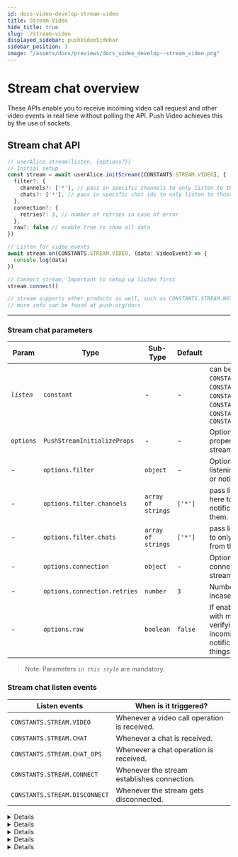 ```yaml
---
id: docs-video-develop-stream-video
title: Stream Video
hide_title: true
slug: ./stream-video
displayed_sidebar: pushVideoSidebar
sidebar_position: 3
image: "/assets/docs/previews/docs_video_develop--stream_video.png"
---
```


# Stream chat overview

These APIs enable you to receive incoming video call request and other video events in real time without polling the API. Push Video achieves this by the use of sockets.

<head>
  <title>Stream Video | Push Video | Push Documentation</title>
</head>


## Stream chat API

<Tabs className="codetabs" groupId="code-examples">
  <TabItem value="js" attributes={{className: "codetab js"}} default>

```typescript
// userAlice.stream(listen, {options?})
// Initial setup
const stream = await userAlice.initStream([CONSTANTS.STREAM.VIDEO], {
  filter?: {
    channels?: ['*'], // pass in specific channels to only listen to those
    chats?: ['*'], // pass in specific chat ids to only listen to those
  },
  connection?: {
    retries?: 3, // number of retries in case of error
  },
  raw?: false // enable true to show all data
})

// Listen for video events
await stream.on(CONSTANTS.STREAM.VIDEO, (data: VideoEvent) => {
  console.log(data)
})

// Connect stream, Important to setup up listen first
stream.connect()

// stream supports other products as well, such as CONSTANTS.STREAM.NOTIF, CONSTANTS.STREAM.CHAT
// more info can be found at push.org/docs
```

  </TabItem>
</Tabs>

---

### Stream chat parameters

| Param      | Type                         | Sub-Type           | Default | Remarks                                                                                                                                                                    |
| ---------- | ---------------------------- | ------------------ | ------- | -------------------------------------------------------------------------------------------------------------------------------------------------------------------------- |
| _`listen`_ | `constant`                   | -                  | -       | can be `CONSTANTS.STREAM.VIDEO`, `CONSTANTS.STREAM.CHAT`, `CONSTANTS.STREAM.CHAT_OPS`, `CONSTANTS.STREAM.NOTIF`, `CONSTANTS.STREAM.CONNECT`, `CONSTANTS.STREAM.DISCONNECT` |
| `options`  | `PushStreamInitializeProps`  | -                  | -       | Optional configuration properties for initializing the stream.                                                                                                             |
| -          | `options.filter`             | `object`           | -       | Option to configure to enable listening to only certain chats or notifications.                                                                                            |
| -          | `options.filter.channels`    | `array of strings` | `['*']` | pass list of **channels** over here to only listen to notifications coming from them.                                                                                      |
| -          | `options.filter.chats`       | `array of strings` | `['*']` | pass list of **chatids** over here to only listen to chats coming from them.                                                                                               |
| -          | `options.connection`         | `object`           | -       | Option to configure the connection settings of the stream                                                                                                                  |
| -          | `options.connection.retries` | `number`           | `3`     | Number of automatic retries incase of error                                                                                                                                |
| -          | `options.raw`                | `boolean`          | `false` | If enabled, will also respond with meta data useful in verifying the integrity of incoming chats or notifications among other things.                                      |

> Note: Parameters _`in this style`_ are mandatory.

### Stream chat listen events

| Listen events                 | When is it triggered?                        |
| ----------------------------- | -------------------------------------------- |
| `CONSTANTS.STREAM.VIDEO`      | Whenever a video call operation is received. |
| `CONSTANTS.STREAM.CHAT`       | Whenever a chat is received.                 |
| `CONSTANTS.STREAM.CHAT_OPS`   | Whenever a chat operation is received.       |
| `CONSTANTS.STREAM.CONNECT`    | Whenever the stream establishes connection.  |
| `CONSTANTS.STREAM.DISCONNECT` | Whenever the stream gets disconnected.       |

<Details summary="Expected response (CONSTANTS.STEAM.VIDEO - Video Request Stream)">

```typescript
{
  "event": "video.request",
  "origin": "other",
  "timestamp": "2024-01-12T10:58:12.000Z",
  "peerInfo": {
      "address": "0xb73923eCcfbd6975BFd66CD1C76FA6b883E30365",
      "signal": {
          "type": "offer",
          "sdp": "v=0\r\no=- 508831357760638057 2 IN IP4 127.0.0.1\r\ns=-\r\nt=0 0\r\na=group:BUNDLE 0 1 2\r\na=extmap-allow-mixed\r\na=msid-semantic: WMS d5d7d3af-1896-4fa6-8137-4af932498981\r\nm=audio 10571 UDP/TLS/RTP/SAVPF 111 63 9 0 8 13 110 126\r\nc=IN IP4 54.210.214.72\r\na=rtcp:9 IN IP4 0.0.0.0\r\na=candidate:3030853203 1 udp 2122194687 192.168.29.84 57992 typ host generation 0 network-id 1 network-cost 10\r\na=candidate:3571041920 1 udp 2122262783 2405:201:e05d:901f:758d:b62b:c688:3bfc 59792 typ host generation 0 network-id 2 network-cost 10\r\na=candidate:2617153118 1 tcp 1518214911 192.168.29.84 9 typ host tcptype active generation 0 network-id 1 network-cost 10\r\na=candidate:4219500173 1 tcp 1518283007 2405:201:e05d:901f:758d:b62b:c688:3bfc 9 typ host tcptype active generation 0 network-id 2 network-cost 10\r\na=candidate:206483833 1 udp 1685987071 49.47.243.192 57992 typ srflx raddr 192.168.29.84 rport 57992 generation 0 network-id 1 network-cost 10\r\na=candidate:2447486818 1 udp 41820671 54.210.214.72 10571 typ relay raddr 49.47.243.192 rport 57992 generation 0 network-id 1 network-cost 10\r\na=ice-ufrag:sv6b\r\na=ice-pwd:iem1/y+PIDOHi+aDlh9edOvJ\r\na=fingerprint:sha-256 41:39:A8:9C:80:63:62:C2:42:66:FA:93:F4:8B:80:00:E3:92:A7:A6:DF:22:C5:A0:CE:86:9A:74:A9:3A:A1:32\r\na=setup:actpass\r\na=mid:0\r\na=extmap:1 urn:ietf:params:rtp-hdrext:ssrc-audio-level\r\na=extmap:2 http://www.webrtc.org/experiments/rtp-hdrext/abs-send-time\r\na=extmap:3 http://www.ietf.org/id/draft-holmer-rmcat-transport-wide-cc-extensions-01\r\na=extmap:4 urn:ietf:params:rtp-hdrext:sdes:mid\r\na=sendrecv\r\na=msid:d5d7d3af-1896-4fa6-8137-4af932498981 2c78691d-8950-4f0e-9978-675ab79cf25e\r\na=rtcp-mux\r\na=rtpmap:111 opus/48000/2\r\na=rtcp-fb:111 transport-cc\r\na=fmtp:111 minptime=10;useinbandfec=1\r\na=rtpmap:63 red/48000/2\r\na=fmtp:63 111/111\r\na=rtpmap:9 G722/8000\r\na=rtpmap:0 PCMU/8000\r\na=rtpmap:8 PCMA/8000\r\na=rtpmap:13 CN/8000\r\na=rtpmap:110 telephone-event/48000\r\na=rtpmap:126 telephone-event/8000\r\na=ssrc:1869951379 cname:WDDGNefJaEGMBgRU\r\na=ssrc:1869951379 msid:d5d7d3af-1896-4fa6-8137-4af932498981 2c78691d-8950-4f0e-9978-675ab79cf25e\r\nm=video 13688 UDP/TLS/RTP/SAVPF 96 97 102 103 104 105 106 107 108 109 127 125 39 40 45 46 98 99 100 101 112 113 116 117 118\r\nc=IN IP4 54.210.214.72\r\na=rtcp:9 IN IP4 0.0.0.0\r\na=candidate:3030853203 1 udp 2122194687 192.168.29.84 50411 typ host generation 0 network-id 1 network-cost 10\r\na=candidate:3571041920 1 udp 2122262783 2405:201:e05d:901f:758d:b62b:c688:3bfc 58921 typ host generation 0 network-id 2 network-cost 10\r\na=candidate:2617153118 1 tcp 1518214911 192.168.29.84 9 typ host tcptype active generation 0 network-id 1 network-cost 10\r\na=candidate:4219500173 1 tcp 1518283007 2405:201:e05d:901f:758d:b62b:c688:3bfc 9 typ host tcptype active generation 0 network-id 2 network-cost 10\r\na=candidate:206483833 1 udp 1685987071 49.47.243.192 50411 typ srflx raddr 192.168.29.84 rport 50411 generation 0 network-id 1 network-cost 10\r\na=candidate:2447486818 1 udp 41820671 54.210.214.72 13688 typ relay raddr 49.47.243.192 rport 50411 generation 0 network-id 1 network-cost 10\r\na=ice-ufrag:sv6b\r\na=ice-pwd:iem1/y+PIDOHi+aDlh9edOvJ\r\na=fingerprint:sha-256 41:39:A8:9C:80:63:62:C2:42:66:FA:93:F4:8B:80:00:E3:92:A7:A6:DF:22:C5:A0:CE:86:9A:74:A9:3A:A1:32\r\na=setup:actpass\r\na=mid:1\r\na=extmap:14 urn:ietf:params:rtp-hdrext:toffset\r\na=extmap:2 http://www.webrtc.org/experiments/rtp-hdrext/abs-send-time\r\na=extmap:13 urn:3gpp:video-orientation\r\na=extmap:3 http://www.ietf.org/id/draft-holmer-rmcat-transport-wide-cc-extensions-01\r\na=extmap:5 http://www.webrtc.org/experiments/rtp-hdrext/playout-delay\r\na=extmap:6 http://www.webrtc.org/experiments/rtp-hdrext/video-content-type\r\na=extmap:7 http://www.webrtc.org/experiments/rtp-hdrext/video-timing\r\na=extmap:8 http://www.webrtc.org/experiments/rtp-hdrext/color-space\r\na=extmap:4 urn:ietf:params:rtp-hdrext:sdes:mid\r\na=extmap:10 urn:ietf:params:rtp-hdrext:sdes:rtp-stream-id\r\na=extmap:11 urn:ietf:params:rtp-hdrext:sdes:repaired-rtp-stream-id\r\na=sendrecv\r\na=msid:d5d7d3af-1896-4fa6-8137-4af932498981 d5eecad5-c5db-474c-914f-43e316c0785f\r\na=rtcp-mux\r\na=rtcp-rsize\r\na=rtpmap:96 VP8/90000\r\na=rtcp-fb:96 goog-remb\r\na=rtcp-fb:96 transport-cc\r\na=rtcp-fb:96 ccm fir\r\na=rtcp-fb:96 nack\r\na=rtcp-fb:96 nack pli\r\na=rtpmap:97 rtx/90000\r\na=fmtp:97 apt=96\r\na=rtpmap:102 H264/90000\r\na=rtcp-fb:102 goog-remb\r\na=rtcp-fb:102 transport-cc\r\na=rtcp-fb:102 ccm fir\r\na=rtcp-fb:102 nack\r\na=rtcp-fb:102 nack pli\r\na=fmtp:102 level-asymmetry-allowed=1;packetization-mode=1;profile-level-id=42001f\r\na=rtpmap:103 rtx/90000\r\na=fmtp:103 apt=102\r\na=rtpmap:104 H264/90000\r\na=rtcp-fb:104 goog-remb\r\na=rtcp-fb:104 transport-cc\r\na=rtcp-fb:104 ccm fir\r\na=rtcp-fb:104 nack\r\na=rtcp-fb:104 nack pli\r\na=fmtp:104 level-asymmetry-allowed=1;packetization-mode=0;profile-level-id=42001f\r\na=rtpmap:105 rtx/90000\r\na=fmtp:105 apt=104\r\na=rtpmap:106 H264/90000\r\na=rtcp-fb:106 goog-remb\r\na=rtcp-fb:106 transport-cc\r\na=rtcp-fb:106 ccm fir\r\na=rtcp-fb:106 nack\r\na=rtcp-fb:106 nack pli\r\na=fmtp:106 level-asymmetry-allowed=1;packetization-mode=1;profile-level-id=42e01f\r\na=rtpmap:107 rtx/90000\r\na=fmtp:107 apt=106\r\na=rtpmap:108 H264/90000\r\na=rtcp-fb:108 goog-remb\r\na=rtcp-fb:108 transport-cc\r\na=rtcp-fb:108 ccm fir\r\na=rtcp-fb:108 nack\r\na=rtcp-fb:108 nack pli\r\na=fmtp:108 level-asymmetry-allowed=1;packetization-mode=0;profile-level-id=42e01f\r\na=rtpmap:109 rtx/90000\r\na=fmtp:109 apt=108\r\na=rtpmap:127 H264/90000\r\na=rtcp-fb:127 goog-remb\r\na=rtcp-fb:127 transport-cc\r\na=rtcp-fb:127 ccm fir\r\na=rtcp-fb:127 nack\r\na=rtcp-fb:127 nack pli\r\na=fmtp:127 level-asymmetry-allowed=1;packetization-mode=1;profile-level-id=4d001f\r\na=rtpmap:125 rtx/90000\r\na=fmtp:125 apt=127\r\na=rtpmap:39 H264/90000\r\na=rtcp-fb:39 goog-remb\r\na=rtcp-fb:39 transport-cc\r\na=rtcp-fb:39 ccm fir\r\na=rtcp-fb:39 nack\r\na=rtcp-fb:39 nack pli\r\na=fmtp:39 level-asymmetry-allowed=1;packetization-mode=0;profile-level-id=4d001f\r\na=rtpmap:40 rtx/90000\r\na=fmtp:40 apt=39\r\na=rtpmap:45 AV1/90000\r\na=rtcp-fb:45 goog-remb\r\na=rtcp-fb:45 transport-cc\r\na=rtcp-fb:45 ccm fir\r\na=rtcp-fb:45 nack\r\na=rtcp-fb:45 nack pli\r\na=rtpmap:46 rtx/90000\r\na=fmtp:46 apt=45\r\na=rtpmap:98 VP9/90000\r\na=rtcp-fb:98 goog-remb\r\na=rtcp-fb:98 transport-cc\r\na=rtcp-fb:98 ccm fir\r\na=rtcp-fb:98 nack\r\na=rtcp-fb:98 nack pli\r\na=fmtp:98 profile-id=0\r\na=rtpmap:99 rtx/90000\r\na=fmtp:99 apt=98\r\na=rtpmap:100 VP9/90000\r\na=rtcp-fb:100 goog-remb\r\na=rtcp-fb:100 transport-cc\r\na=rtcp-fb:100 ccm fir\r\na=rtcp-fb:100 nack\r\na=rtcp-fb:100 nack pli\r\na=fmtp:100 profile-id=2\r\na=rtpmap:101 rtx/90000\r\na=fmtp:101 apt=100\r\na=rtpmap:112 H264/90000\r\na=rtcp-fb:112 goog-remb\r\na=rtcp-fb:112 transport-cc\r\na=rtcp-fb:112 ccm fir\r\na=rtcp-fb:112 nack\r\na=rtcp-fb:112 nack pli\r\na=fmtp:112 level-asymmetry-allowed=1;packetization-mode=1;profile-level-id=64001f\r\na=rtpmap:113 rtx/90000\r\na=fmtp:113 apt=112\r\na=rtpmap:116 red/90000\r\na=rtpmap:117 rtx/90000\r\na=fmtp:117 apt=116\r\na=rtpmap:118 ulpfec/90000\r\na=ssrc-group:FID 1049379659 118274336\r\na=ssrc:1049379659 cname:WDDGNefJaEGMBgRU\r\na=ssrc:1049379659 msid:d5d7d3af-1896-4fa6-8137-4af932498981 d5eecad5-c5db-474c-914f-43e316c0785f\r\na=ssrc:118274336 cname:WDDGNefJaEGMBgRU\r\na=ssrc:118274336 msid:d5d7d3af-1896-4fa6-8137-4af932498981 d5eecad5-c5db-474c-914f-43e316c0785f\r\nm=application 17668 UDP/DTLS/SCTP webrtc-datachannel\r\nc=IN IP4 54.210.214.72\r\na=candidate:3030853203 1 udp 2122194687 192.168.29.84 62444 typ host generation 0 network-id 1 network-cost 10\r\na=candidate:3571041920 1 udp 2122262783 2405:201:e05d:901f:758d:b62b:c688:3bfc 59695 typ host generation 0 network-id 2 network-cost 10\r\na=candidate:2617153118 1 tcp 1518214911 192.168.29.84 9 typ host tcptype active generation 0 network-id 1 network-cost 10\r\na=candidate:4219500173 1 tcp 1518283007 2405:201:e05d:901f:758d:b62b:c688:3bfc 9 typ host tcptype active generation 0 network-id 2 network-cost 10\r\na=candidate:206483833 1 udp 1685987071 49.47.243.192 62444 typ srflx raddr 192.168.29.84 rport 62444 generation 0 network-id 1 network-cost 10\r\na=candidate:2447486818 1 udp 41820671 54.210.214.72 17668 typ relay raddr 49.47.243.192 rport 62444 generation 0 network-id 1 network-cost 10\r\na=ice-ufrag:sv6b\r\na=ice-pwd:iem1/y+PIDOHi+aDlh9edOvJ\r\na=fingerprint:sha-256 41:39:A8:9C:80:63:62:C2:42:66:FA:93:F4:8B:80:00:E3:92:A7:A6:DF:22:C5:A0:CE:86:9A:74:A9:3A:A1:32\r\na=setup:actpass\r\na=mid:2\r\na=sctp-port:5000\r\na=max-message-size:262144\r\n"
      },
      "meta": {
          "rules": {
              "access": {
                  "type": "PUSH_CHAT",
                  "data": {
                      "chatId": "252395e6b5d0ae0796e05e648240f7950f7a50a80906cdf6accdf7079e311dea"
                  }
              }
          }
      }
  }
}
```

</Details>

<Details summary="Expected response (CONSTANTS.STEAM.VIDEO - Video Approve stream)">

```typescript
{
  "event": "video.approve",
  "origin": "other",
  "timestamp": "2024-01-12T10:58:44.000Z",
  "peerInfo": {
      "address": "0xb44a29524433dBC639C35124459c741bC241d4f4",
      "signal": {
          "type": "answer",
          "sdp": "v=0\r\no=- 4890233625711630293 2 IN IP4 127.0.0.1\r\ns=-\r\nt=0 0\r\na=group:BUNDLE 0 1 2\r\na=extmap-allow-mixed\r\na=msid-semantic: WMS ac50711a-009a-42d5-a527-f065ae2faaef\r\nm=audio 53579 UDP/TLS/RTP/SAVPF 111 63 9 0 8 13 110 126\r\nc=IN IP4 192.168.29.84\r\na=rtcp:9 IN IP4 0.0.0.0\r\na=candidate:4017045755 1 udp 2122194687 192.168.29.84 53579 typ host generation 0 network-id 1 network-cost 10\r\na=candidate:3849344033 1 udp 2122262783 2405:201:e05d:901f:758d:b62b:c688:3bfc 50437 typ host generation 0 network-id 2 network-cost 10\r\na=ice-ufrag:1dK6\r\na=ice-pwd:s4lG7GOmyMrRLhF2tqX548xP\r\na=fingerprint:sha-256 E5:A1:B8:F3:A0:E1:2B:BA:A5:FD:B3:DD:B0:BB:92:7D:81:BA:1D:86:52:E2:F3:36:E5:8B:3D:0B:82:66:54:DF\r\na=setup:active\r\na=mid:0\r\na=extmap:1 urn:ietf:params:rtp-hdrext:ssrc-audio-level\r\na=extmap:2 http://www.webrtc.org/experiments/rtp-hdrext/abs-send-time\r\na=extmap:3 http://www.ietf.org/id/draft-holmer-rmcat-transport-wide-cc-extensions-01\r\na=extmap:4 urn:ietf:params:rtp-hdrext:sdes:mid\r\na=sendrecv\r\na=msid:ac50711a-009a-42d5-a527-f065ae2faaef 6949f858-c219-4a2d-bedc-d8a111c16782\r\na=rtcp-mux\r\na=rtpmap:111 opus/48000/2\r\na=rtcp-fb:111 transport-cc\r\na=fmtp:111 minptime=10;useinbandfec=1\r\na=rtpmap:63 red/48000/2\r\na=fmtp:63 111/111\r\na=rtpmap:9 G722/8000\r\na=rtpmap:0 PCMU/8000\r\na=rtpmap:8 PCMA/8000\r\na=rtpmap:13 CN/8000\r\na=rtpmap:110 telephone-event/48000\r\na=rtpmap:126 telephone-event/8000\r\na=ssrc:3092021940 cname:PDD1jDS90ch8+37T\r\nm=video 9 UDP/TLS/RTP/SAVPF 96 97 102 103 104 105 106 107 108 109 127 125 39 40 45 46 98 99 100 101 112 113 116 117 118\r\nc=IN IP4 0.0.0.0\r\na=rtcp:9 IN IP4 0.0.0.0\r\na=ice-ufrag:1dK6\r\na=ice-pwd:s4lG7GOmyMrRLhF2tqX548xP\r\na=fingerprint:sha-256 E5:A1:B8:F3:A0:E1:2B:BA:A5:FD:B3:DD:B0:BB:92:7D:81:BA:1D:86:52:E2:F3:36:E5:8B:3D:0B:82:66:54:DF\r\na=setup:active\r\na=mid:1\r\na=extmap:14 urn:ietf:params:rtp-hdrext:toffset\r\na=extmap:2 http://www.webrtc.org/experiments/rtp-hdrext/abs-send-time\r\na=extmap:13 urn:3gpp:video-orientation\r\na=extmap:3 http://www.ietf.org/id/draft-holmer-rmcat-transport-wide-cc-extensions-01\r\na=extmap:5 http://www.webrtc.org/experiments/rtp-hdrext/playout-delay\r\na=extmap:6 http://www.webrtc.org/experiments/rtp-hdrext/video-content-type\r\na=extmap:7 http://www.webrtc.org/experiments/rtp-hdrext/video-timing\r\na=extmap:8 http://www.webrtc.org/experiments/rtp-hdrext/color-space\r\na=extmap:4 urn:ietf:params:rtp-hdrext:sdes:mid\r\na=extmap:10 urn:ietf:params:rtp-hdrext:sdes:rtp-stream-id\r\na=extmap:11 urn:ietf:params:rtp-hdrext:sdes:repaired-rtp-stream-id\r\na=sendrecv\r\na=msid:ac50711a-009a-42d5-a527-f065ae2faaef 61434e8d-db1e-47c3-b7bb-c1c99844ed65\r\na=rtcp-mux\r\na=rtcp-rsize\r\na=rtpmap:96 VP8/90000\r\na=rtcp-fb:96 goog-remb\r\na=rtcp-fb:96 transport-cc\r\na=rtcp-fb:96 ccm fir\r\na=rtcp-fb:96 nack\r\na=rtcp-fb:96 nack pli\r\na=rtpmap:97 rtx/90000\r\na=fmtp:97 apt=96\r\na=rtpmap:102 H264/90000\r\na=rtcp-fb:102 goog-remb\r\na=rtcp-fb:102 transport-cc\r\na=rtcp-fb:102 ccm fir\r\na=rtcp-fb:102 nack\r\na=rtcp-fb:102 nack pli\r\na=fmtp:102 level-asymmetry-allowed=1;packetization-mode=1;profile-level-id=42001f\r\na=rtpmap:103 rtx/90000\r\na=fmtp:103 apt=102\r\na=rtpmap:104 H264/90000\r\na=rtcp-fb:104 goog-remb\r\na=rtcp-fb:104 transport-cc\r\na=rtcp-fb:104 ccm fir\r\na=rtcp-fb:104 nack\r\na=rtcp-fb:104 nack pli\r\na=fmtp:104 level-asymmetry-allowed=1;packetization-mode=0;profile-level-id=42001f\r\na=rtpmap:105 rtx/90000\r\na=fmtp:105 apt=104\r\na=rtpmap:106 H264/90000\r\na=rtcp-fb:106 goog-remb\r\na=rtcp-fb:106 transport-cc\r\na=rtcp-fb:106 ccm fir\r\na=rtcp-fb:106 nack\r\na=rtcp-fb:106 nack pli\r\na=fmtp:106 level-asymmetry-allowed=1;packetization-mode=1;profile-level-id=42e01f\r\na=rtpmap:107 rtx/90000\r\na=fmtp:107 apt=106\r\na=rtpmap:108 H264/90000\r\na=rtcp-fb:108 goog-remb\r\na=rtcp-fb:108 transport-cc\r\na=rtcp-fb:108 ccm fir\r\na=rtcp-fb:108 nack\r\na=rtcp-fb:108 nack pli\r\na=fmtp:108 level-asymmetry-allowed=1;packetization-mode=0;profile-level-id=42e01f\r\na=rtpmap:109 rtx/90000\r\na=fmtp:109 apt=108\r\na=rtpmap:127 H264/90000\r\na=rtcp-fb:127 goog-remb\r\na=rtcp-fb:127 transport-cc\r\na=rtcp-fb:127 ccm fir\r\na=rtcp-fb:127 nack\r\na=rtcp-fb:127 nack pli\r\na=fmtp:127 level-asymmetry-allowed=1;packetization-mode=1;profile-level-id=4d001f\r\na=rtpmap:125 rtx/90000\r\na=fmtp:125 apt=127\r\na=rtpmap:39 H264/90000\r\na=rtcp-fb:39 goog-remb\r\na=rtcp-fb:39 transport-cc\r\na=rtcp-fb:39 ccm fir\r\na=rtcp-fb:39 nack\r\na=rtcp-fb:39 nack pli\r\na=fmtp:39 level-asymmetry-allowed=1;packetization-mode=0;profile-level-id=4d001f\r\na=rtpmap:40 rtx/90000\r\na=fmtp:40 apt=39\r\na=rtpmap:45 AV1/90000\r\na=rtcp-fb:45 goog-remb\r\na=rtcp-fb:45 transport-cc\r\na=rtcp-fb:45 ccm fir\r\na=rtcp-fb:45 nack\r\na=rtcp-fb:45 nack pli\r\na=rtpmap:46 rtx/90000\r\na=fmtp:46 apt=45\r\na=rtpmap:98 VP9/90000\r\na=rtcp-fb:98 goog-remb\r\na=rtcp-fb:98 transport-cc\r\na=rtcp-fb:98 ccm fir\r\na=rtcp-fb:98 nack\r\na=rtcp-fb:98 nack pli\r\na=fmtp:98 profile-id=0\r\na=rtpmap:99 rtx/90000\r\na=fmtp:99 apt=98\r\na=rtpmap:100 VP9/90000\r\na=rtcp-fb:100 goog-remb\r\na=rtcp-fb:100 transport-cc\r\na=rtcp-fb:100 ccm fir\r\na=rtcp-fb:100 nack\r\na=rtcp-fb:100 nack pli\r\na=fmtp:100 profile-id=2\r\na=rtpmap:101 rtx/90000\r\na=fmtp:101 apt=100\r\na=rtpmap:112 H264/90000\r\na=rtcp-fb:112 goog-remb\r\na=rtcp-fb:112 transport-cc\r\na=rtcp-fb:112 ccm fir\r\na=rtcp-fb:112 nack\r\na=rtcp-fb:112 nack pli\r\na=fmtp:112 level-asymmetry-allowed=1;packetization-mode=1;profile-level-id=64001f\r\na=rtpmap:113 rtx/90000\r\na=fmtp:113 apt=112\r\na=rtpmap:116 red/90000\r\na=rtpmap:117 rtx/90000\r\na=fmtp:117 apt=116\r\na=rtpmap:118 ulpfec/90000\r\na=ssrc-group:FID 1292528629 79104058\r\na=ssrc:1292528629 cname:PDD1jDS90ch8+37T\r\na=ssrc:79104058 cname:PDD1jDS90ch8+37T\r\nm=application 9 UDP/DTLS/SCTP webrtc-datachannel\r\nc=IN IP4 0.0.0.0\r\na=ice-ufrag:1dK6\r\na=ice-pwd:s4lG7GOmyMrRLhF2tqX548xP\r\na=fingerprint:sha-256 E5:A1:B8:F3:A0:E1:2B:BA:A5:FD:B3:DD:B0:BB:92:7D:81:BA:1D:86:52:E2:F3:36:E5:8B:3D:0B:82:66:54:DF\r\na=setup:active\r\na=mid:2\r\na=sctp-port:5000\r\na=max-message-size:262144\r\n"
      },
      "meta": {
          "rules": {
              "access": {
                  "type": "PUSH_CHAT",
                  "data": {
                      "chatId": "252395e6b5d0ae0796e05e648240f7950f7a50a80906cdf6accdf7079e311dea"
                  }
              }
          }
      }
  }
}
```

</Details>

<Details summary="Expected response (CONSTANTS.STEAM.VIDEO - Video Connect stream)">

```typescript
{
  "event": "video.connect",
  "origin": "other",
  "timestamp": "2024-01-12T10:58:45.000Z",
  "peerInfo": {
      "address": "0xb73923eCcfbd6975BFd66CD1C76FA6b883E30365",
      "signal": {
          "type": "answer",
          "sdp": "v=0\r\no=- 4890233625711630293 2 IN IP4 127.0.0.1\r\ns=-\r\nt=0 0\r\na=group:BUNDLE 0 1 2\r\na=extmap-allow-mixed\r\na=msid-semantic: WMS ac50711a-009a-42d5-a527-f065ae2faaef\r\nm=audio 53579 UDP/TLS/RTP/SAVPF 111 63 9 0 8 13 110 126\r\nc=IN IP4 192.168.29.84\r\na=rtcp:9 IN IP4 0.0.0.0\r\na=candidate:4017045755 1 udp 2122194687 192.168.29.84 53579 typ host generation 0 network-id 1 network-cost 10\r\na=candidate:3849344033 1 udp 2122262783 2405:201:e05d:901f:758d:b62b:c688:3bfc 50437 typ host generation 0 network-id 2 network-cost 10\r\na=ice-ufrag:1dK6\r\na=ice-pwd:s4lG7GOmyMrRLhF2tqX548xP\r\na=fingerprint:sha-256 E5:A1:B8:F3:A0:E1:2B:BA:A5:FD:B3:DD:B0:BB:92:7D:81:BA:1D:86:52:E2:F3:36:E5:8B:3D:0B:82:66:54:DF\r\na=setup:active\r\na=mid:0\r\na=extmap:1 urn:ietf:params:rtp-hdrext:ssrc-audio-level\r\na=extmap:2 http://www.webrtc.org/experiments/rtp-hdrext/abs-send-time\r\na=extmap:3 http://www.ietf.org/id/draft-holmer-rmcat-transport-wide-cc-extensions-01\r\na=extmap:4 urn:ietf:params:rtp-hdrext:sdes:mid\r\na=sendrecv\r\na=msid:ac50711a-009a-42d5-a527-f065ae2faaef 6949f858-c219-4a2d-bedc-d8a111c16782\r\na=rtcp-mux\r\na=rtpmap:111 opus/48000/2\r\na=rtcp-fb:111 transport-cc\r\na=fmtp:111 minptime=10;useinbandfec=1\r\na=rtpmap:63 red/48000/2\r\na=fmtp:63 111/111\r\na=rtpmap:9 G722/8000\r\na=rtpmap:0 PCMU/8000\r\na=rtpmap:8 PCMA/8000\r\na=rtpmap:13 CN/8000\r\na=rtpmap:110 telephone-event/48000\r\na=rtpmap:126 telephone-event/8000\r\na=ssrc:3092021940 cname:PDD1jDS90ch8+37T\r\nm=video 9 UDP/TLS/RTP/SAVPF 96 97 102 103 104 105 106 107 108 109 127 125 39 40 45 46 98 99 100 101 112 113 116 117 118\r\nc=IN IP4 0.0.0.0\r\na=rtcp:9 IN IP4 0.0.0.0\r\na=ice-ufrag:1dK6\r\na=ice-pwd:s4lG7GOmyMrRLhF2tqX548xP\r\na=fingerprint:sha-256 E5:A1:B8:F3:A0:E1:2B:BA:A5:FD:B3:DD:B0:BB:92:7D:81:BA:1D:86:52:E2:F3:36:E5:8B:3D:0B:82:66:54:DF\r\na=setup:active\r\na=mid:1\r\na=extmap:14 urn:ietf:params:rtp-hdrext:toffset\r\na=extmap:2 http://www.webrtc.org/experiments/rtp-hdrext/abs-send-time\r\na=extmap:13 urn:3gpp:video-orientation\r\na=extmap:3 http://www.ietf.org/id/draft-holmer-rmcat-transport-wide-cc-extensions-01\r\na=extmap:5 http://www.webrtc.org/experiments/rtp-hdrext/playout-delay\r\na=extmap:6 http://www.webrtc.org/experiments/rtp-hdrext/video-content-type\r\na=extmap:7 http://www.webrtc.org/experiments/rtp-hdrext/video-timing\r\na=extmap:8 http://www.webrtc.org/experiments/rtp-hdrext/color-space\r\na=extmap:4 urn:ietf:params:rtp-hdrext:sdes:mid\r\na=extmap:10 urn:ietf:params:rtp-hdrext:sdes:rtp-stream-id\r\na=extmap:11 urn:ietf:params:rtp-hdrext:sdes:repaired-rtp-stream-id\r\na=sendrecv\r\na=msid:ac50711a-009a-42d5-a527-f065ae2faaef 61434e8d-db1e-47c3-b7bb-c1c99844ed65\r\na=rtcp-mux\r\na=rtcp-rsize\r\na=rtpmap:96 VP8/90000\r\na=rtcp-fb:96 goog-remb\r\na=rtcp-fb:96 transport-cc\r\na=rtcp-fb:96 ccm fir\r\na=rtcp-fb:96 nack\r\na=rtcp-fb:96 nack pli\r\na=rtpmap:97 rtx/90000\r\na=fmtp:97 apt=96\r\na=rtpmap:102 H264/90000\r\na=rtcp-fb:102 goog-remb\r\na=rtcp-fb:102 transport-cc\r\na=rtcp-fb:102 ccm fir\r\na=rtcp-fb:102 nack\r\na=rtcp-fb:102 nack pli\r\na=fmtp:102 level-asymmetry-allowed=1;packetization-mode=1;profile-level-id=42001f\r\na=rtpmap:103 rtx/90000\r\na=fmtp:103 apt=102\r\na=rtpmap:104 H264/90000\r\na=rtcp-fb:104 goog-remb\r\na=rtcp-fb:104 transport-cc\r\na=rtcp-fb:104 ccm fir\r\na=rtcp-fb:104 nack\r\na=rtcp-fb:104 nack pli\r\na=fmtp:104 level-asymmetry-allowed=1;packetization-mode=0;profile-level-id=42001f\r\na=rtpmap:105 rtx/90000\r\na=fmtp:105 apt=104\r\na=rtpmap:106 H264/90000\r\na=rtcp-fb:106 goog-remb\r\na=rtcp-fb:106 transport-cc\r\na=rtcp-fb:106 ccm fir\r\na=rtcp-fb:106 nack\r\na=rtcp-fb:106 nack pli\r\na=fmtp:106 level-asymmetry-allowed=1;packetization-mode=1;profile-level-id=42e01f\r\na=rtpmap:107 rtx/90000\r\na=fmtp:107 apt=106\r\na=rtpmap:108 H264/90000\r\na=rtcp-fb:108 goog-remb\r\na=rtcp-fb:108 transport-cc\r\na=rtcp-fb:108 ccm fir\r\na=rtcp-fb:108 nack\r\na=rtcp-fb:108 nack pli\r\na=fmtp:108 level-asymmetry-allowed=1;packetization-mode=0;profile-level-id=42e01f\r\na=rtpmap:109 rtx/90000\r\na=fmtp:109 apt=108\r\na=rtpmap:127 H264/90000\r\na=rtcp-fb:127 goog-remb\r\na=rtcp-fb:127 transport-cc\r\na=rtcp-fb:127 ccm fir\r\na=rtcp-fb:127 nack\r\na=rtcp-fb:127 nack pli\r\na=fmtp:127 level-asymmetry-allowed=1;packetization-mode=1;profile-level-id=4d001f\r\na=rtpmap:125 rtx/90000\r\na=fmtp:125 apt=127\r\na=rtpmap:39 H264/90000\r\na=rtcp-fb:39 goog-remb\r\na=rtcp-fb:39 transport-cc\r\na=rtcp-fb:39 ccm fir\r\na=rtcp-fb:39 nack\r\na=rtcp-fb:39 nack pli\r\na=fmtp:39 level-asymmetry-allowed=1;packetization-mode=0;profile-level-id=4d001f\r\na=rtpmap:40 rtx/90000\r\na=fmtp:40 apt=39\r\na=rtpmap:45 AV1/90000\r\na=rtcp-fb:45 goog-remb\r\na=rtcp-fb:45 transport-cc\r\na=rtcp-fb:45 ccm fir\r\na=rtcp-fb:45 nack\r\na=rtcp-fb:45 nack pli\r\na=rtpmap:46 rtx/90000\r\na=fmtp:46 apt=45\r\na=rtpmap:98 VP9/90000\r\na=rtcp-fb:98 goog-remb\r\na=rtcp-fb:98 transport-cc\r\na=rtcp-fb:98 ccm fir\r\na=rtcp-fb:98 nack\r\na=rtcp-fb:98 nack pli\r\na=fmtp:98 profile-id=0\r\na=rtpmap:99 rtx/90000\r\na=fmtp:99 apt=98\r\na=rtpmap:100 VP9/90000\r\na=rtcp-fb:100 goog-remb\r\na=rtcp-fb:100 transport-cc\r\na=rtcp-fb:100 ccm fir\r\na=rtcp-fb:100 nack\r\na=rtcp-fb:100 nack pli\r\na=fmtp:100 profile-id=2\r\na=rtpmap:101 rtx/90000\r\na=fmtp:101 apt=100\r\na=rtpmap:112 H264/90000\r\na=rtcp-fb:112 goog-remb\r\na=rtcp-fb:112 transport-cc\r\na=rtcp-fb:112 ccm fir\r\na=rtcp-fb:112 nack\r\na=rtcp-fb:112 nack pli\r\na=fmtp:112 level-asymmetry-allowed=1;packetization-mode=1;profile-level-id=64001f\r\na=rtpmap:113 rtx/90000\r\na=fmtp:113 apt=112\r\na=rtpmap:116 red/90000\r\na=rtpmap:117 rtx/90000\r\na=fmtp:117 apt=116\r\na=rtpmap:118 ulpfec/90000\r\na=ssrc-group:FID 1292528629 79104058\r\na=ssrc:1292528629 cname:PDD1jDS90ch8+37T\r\na=ssrc:79104058 cname:PDD1jDS90ch8+37T\r\nm=application 9 UDP/DTLS/SCTP webrtc-datachannel\r\nc=IN IP4 0.0.0.0\r\na=ice-ufrag:1dK6\r\na=ice-pwd:s4lG7GOmyMrRLhF2tqX548xP\r\na=fingerprint:sha-256 E5:A1:B8:F3:A0:E1:2B:BA:A5:FD:B3:DD:B0:BB:92:7D:81:BA:1D:86:52:E2:F3:36:E5:8B:3D:0B:82:66:54:DF\r\na=setup:active\r\na=mid:2\r\na=sctp-port:5000\r\na=max-message-size:262144\r\n"
      },
      "meta": {
          "rules": {
              "access": {
                  "type": "PUSH_CHAT",
                  "data": {
                      "chatId": "252395e6b5d0ae0796e05e648240f7950f7a50a80906cdf6accdf7079e311dea"
                  }
              }
          }
      }
  }
}
```

</Details>

<Details summary="Expected response (CONSTANTS.STEAM.VIDEO - Video Disconnect stream)">

```typescript
{
  "event": "video.disconnect",
  "origin": "other",
  "timestamp": "2024-01-12T11:00:12.000Z",
  "peerInfo": {
      "address": "0xb73923eCcfbd6975BFd66CD1C76FA6b883E30365",
      "signal": null,
      "meta": {
          "rules": {
              "access": {
                  "type": "PUSH_CHAT",
                  "data": {
                      "chatId": "252395e6b5d0ae0796e05e648240f7950f7a50a80906cdf6accdf7079e311dea"
                  }
              }
          }
      }
  }
}
```

</Details>

<Details summary="Expected response (CONSTANTS.STEAM.VIDEO - Video Deny stream)">

```typescript
{
  "event": "video.deny",
  "origin": "other",
  "timestamp": "2024-01-12T11:00:12.000Z",
  "peerInfo": {
      "address": "0xb73923eCcfbd6975BFd66CD1C76FA6b883E30365",
      "signal": null,
      "meta": {
          "rules": {
              "access": {
                  "type": "PUSH_CHAT",
                  "data": {
                      "chatId": "252395e6b5d0ae0796e05e648240f7950f7a50a80906cdf6accdf7079e311dea"
                  }
              }
          }
      }
  }
}
```

</Details>
